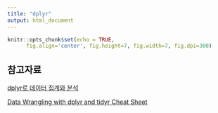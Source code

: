 ```yaml
---
title: "dplyr"
output: html_document
---
```


```r
knitr::opts_chunk$set(echo = TRUE,
      fig.align='center', fig.height=7, fig.width=7, fig.dpi=300)
```





참고자료
----------


[dplyr로 데이터 집계와 분석](https://statkclee.github.io/R-ecology-lesson/kr/04-dplyr.html)

[Data Wrangling with dplyr and tidyr Cheat Sheet ](https://www.rstudio.com/wp-content/uploads/2015/02/data-wrangling-cheatsheet.pdf)